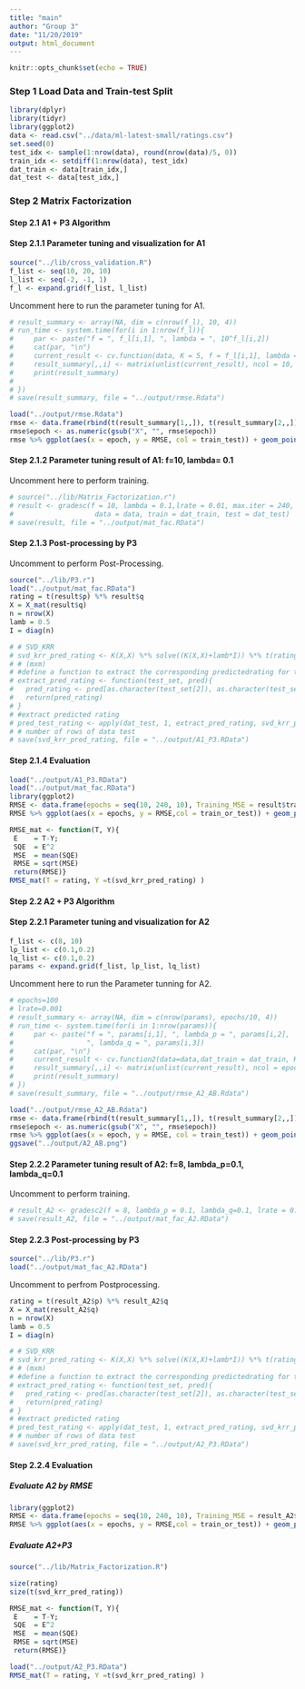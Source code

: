 ---
title: "main"
author: "Group 3"
date: "11/20/2019"
output: html_document
---

```{r setup, include=FALSE}
knitr::opts_chunk$set(echo = TRUE)
```

### Step 1 Load Data and Train-test Split

```{r}
library(dplyr)
library(tidyr)
library(ggplot2)
data <- read.csv("../data/ml-latest-small/ratings.csv")
set.seed(0)
test_idx <- sample(1:nrow(data), round(nrow(data)/5, 0))
train_idx <- setdiff(1:nrow(data), test_idx)
dat_train <- data[train_idx,]
dat_test <- data[test_idx,]
```

### Step 2 Matrix Factorization

#### Step 2.1 A1 + P3 Algorithm

#### Step 2.1.1 Parameter tuning and visualization for A1

```{r}
source("../lib/cross_validation.R")
f_list <- seq(10, 20, 10)
l_list <- seq(-2, -1, 1)
f_l <- expand.grid(f_list, l_list)
```

Uncomment here to run the parameter tuning for A1.
```{r, eval=FALSE}
# result_summary <- array(NA, dim = c(nrow(f_l), 10, 4)) 
# run_time <- system.time(for(i in 1:nrow(f_l)){
#     par <- paste("f = ", f_l[i,1], ", lambda = ", 10^f_l[i,2])
#     cat(par, "\n")
#     current_result <- cv.function(data, K = 5, f = f_l[i,1], lambda = 10^f_l[i,2])
#     result_summary[,,i] <- matrix(unlist(current_result), ncol = 10, byrow = T) 
#     print(result_summary)
#   
# })
# save(result_summary, file = "../output/rmse.Rdata")
```

```{r}
load("../output/rmse.Rdata")
rmse <- data.frame(rbind(t(result_summary[1,,]), t(result_summary[2,,])), train_test = rep(c("Train", "Test"), each = 4), par = rep(paste("f = ", f_l[,1], ", lambda = ", 10^f_l[,2]), times = 2)) %>% gather("epoch", "RMSE", -train_test, -par)
rmse$epoch <- as.numeric(gsub("X", "", rmse$epoch))
rmse %>% ggplot(aes(x = epoch, y = RMSE, col = train_test)) + geom_point() + facet_grid(~par)
```

#### Step 2.1.2 Parameter tuning result of A1: f=10, lambda= 0.1

Uncomment here to perform training.
```{r, eval= FALSE}
# source("../lib/Matrix_Factorization.r")
# result <- gradesc(f = 10, lambda = 0.1,lrate = 0.01, max.iter = 240, stopping.deriv = 0.01,
#                    data = data, train = dat_train, test = dat_test)
# save(result, file = "../output/mat_fac.RData")
```

#### Step 2.1.3 Post-processing by P3

Uncomment to perform Post-Processing.
```{r}
source("../lib/P3.r")
load("../output/mat_fac.RData")
rating = t(result$p) %*% result$q
X = X_mat(result$q)
n = nrow(X)
lamb = 0.5
I = diag(n)
```

```{r}
# # SVD_KRR
# svd_krr_pred_rating <- K(X,X) %*% solve((K(X,X)+lamb*I)) %*% t(rating)
# # (mxm)
# #define a function to extract the corresponding predictedrating for the test set.
# extract_pred_rating <- function(test_set, pred){
#   pred_rating <- pred[as.character(test_set[2]), as.character(test_set[1])]
#   return(pred_rating)
# }
# #extract predicted rating
# pred_test_rating <- apply(dat_test, 1, extract_pred_rating, svd_krr_pred_rating)
# # number of rows of data test 
# save(svd_krr_pred_rating, file = "../output/A1_P3.RData")
```

#### Step 2.1.4 Evaluation 

```{r}
load("../output/A1_P3.RData")
load("../output/mat_fac.RData")
library(ggplot2)
RMSE <- data.frame(epochs = seq(10, 240, 10), Training_MSE = result$train_RMSE, Test_MSE = result$test_RMSE) %>% gather(key = train_or_test, value = RMSE, -epochs)
RMSE %>% ggplot(aes(x = epochs, y = RMSE,col = train_or_test)) + geom_point() + scale_x_discrete(limits = seq(10, 240, 10)) + xlim(c(0, 240))
```

```{r}
RMSE_mat <- function(T, Y){
 E    = T-Y;
 SQE  = E^2
 MSE  = mean(SQE)
 RMSE = sqrt(MSE)
 return(RMSE)}
RMSE_mat(T = rating, Y =t(svd_krr_pred_rating) )
```

#### Step 2.2 A2 + P3 Algorithm

#### Step 2.2.1 Parameter tuning and visualization for A2

```{r}
f_list <- c(8, 10)
lp_list <- c(0.1,0.2)
lq_list <- c(0.1,0.2) 
params <- expand.grid(f_list, lp_list, lq_list)
```

Uncomment here to run the Parameter tunning for A2.
```{r,message=FALSE,warning=FALSE}
# epochs=100
# lrate=0.001
# result_summary <- array(NA, dim = c(nrow(params), epochs/10, 4))  
# run_time <- system.time(for(i in 1:nrow(params)){
#     par <- paste("f = ", params[i,1], ", lambda_p = ", params[i,2],
#                  ", lambda_q = ", params[i,3])
#     cat(par, "\n")
#     current_result <- cv.function2(data=data,dat_train = dat_train, K = 5, f = params[i,1], lambda_p = params[i,2], lambda_q = params[i,3], epochs=epochs, lrate=lrate)
#     result_summary[,,i] <- matrix(unlist(current_result), ncol = epochs/10, byrow = T) 
#     print(result_summary)
# })
# save(result_summary, file = "../output/rmse_A2_AB.Rdata")
```

```{r}
load("../output/rmse_A2_AB.Rdata")
rmse <- data.frame(rbind(t(result_summary[1,,]), t(result_summary[2,,])), train_test = rep(c("Train", "Test"), each = 4), par = rep(paste("f = ", params[,1], ", lambda_p = ", params[,2], ", lambda_q = ", params[,3]), times = 2)) %>% gather("epoch", "RMSE", -train_test, -par)
rmse$epoch <- as.numeric(gsub("X", "", rmse$epoch))
rmse %>% ggplot(aes(x = epoch, y = RMSE, col = train_test)) + geom_point() + facet_grid(~par)
ggsave("../output/A2_AB.png")
```

#### Step 2.2.2 Parameter tuning result of A2: f=8, lambda_p=0.1, lambda_q=0.1

Uncomment to perform training. 
```{r, eval= FALSE}
# result_A2 <- gradesc2(f = 8, lambda_p = 0.1, lambda_q=0.1, lrate = 0.0005, epochs = 240,data = data, train = dat_train, test = dat_test)
# save(result_A2, file = "../output/mat_fac_A2.RData")
```

#### Step 2.2.3 Post-processing by P3

```{r}
source("../lib/P3.r")
load("../output/mat_fac_A2.RData")
```
Uncomment to perfrom Postprocessing.
```{r}
rating = t(result_A2$p) %*% result_A2$q
X = X_mat(result_A2$q)
n = nrow(X)
lamb = 0.5
I = diag(n)
```

```{r}
# # SVD_KRR
# svd_krr_pred_rating <- K(X,X) %*% solve((K(X,X)+lamb*I)) %*% t(rating)
# # (mxm)
# #define a function to extract the corresponding predictedrating for the test set.
# extract_pred_rating <- function(test_set, pred){
#   pred_rating <- pred[as.character(test_set[2]), as.character(test_set[1])]
#   return(pred_rating)
# }
# #extract predicted rating
# pred_test_rating <- apply(dat_test, 1, extract_pred_rating, svd_krr_pred_rating)
# # number of rows of data test 
# save(svd_krr_pred_rating, file = "../output/A2_P3.RData")
```

#### Step 2.2.4 Evaluation

##### Evaluate A2 by RMSE

```{r}
library(ggplot2)
RMSE <- data.frame(epochs = seq(10, 240, 10), Training_MSE = result_A2$train_RMSE, Test_MSE = result_A2$test_RMSE) %>% gather(key = train_or_test, value = RMSE, -epochs)
RMSE %>% ggplot(aes(x = epochs, y = RMSE,col = train_or_test)) + geom_point() + scale_x_discrete(limits = seq(10, 240, 10)) + xlim(c(0, 240))
```

##### Evaluate A2+P3

```{r}
source("../lib/Matrix_Factorization.R")
```
```{r}
size(rating)
size(t(svd_krr_pred_rating))
```

```{r}
RMSE_mat <- function(T, Y){
 E    = T-Y;
 SQE  = E^2
 MSE  = mean(SQE)
 RMSE = sqrt(MSE)
 return(RMSE)}
```

```{r}
load("../output/A2_P3.RData")
RMSE_mat(T = rating, Y =t(svd_krr_pred_rating) )
```